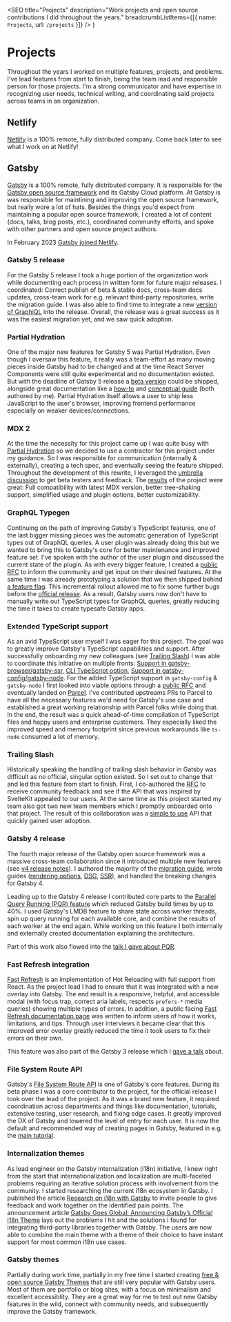 
  <SEO
    title="Projects"
    description="Work projects and open source contributions I did throughout the years."
    breadcrumbListItems={[{ name: `Projects`, url: `/projects` }]}
  />
)


# Projects

Throughout the years I worked on multiple features, projects, and problems. I've lead features from start to finish, being the team lead and responsible person for those projects. I'm a strong communicator and have expertise in recognizing user needs, technical writing, and coordinating said projects across teams in an organization.

## Netlify

[Netlify](https://www.netlify.com/) is a 100% remote, fully distributed company. Come back later to see what I work on at Netlify!

## Gatsby

[Gatsby](https://www.gatsbyjs.com/) is a 100% remote, fully distributed company. It is responsible for the [Gatsby open source framework](https://github.com/gatsbyjs/gatsby) and its Gatsby Cloud platform. At Gatsby is was responsible for maintining and improving the open source framework, but really wore a lot of hats. Besides the things you'd expect from maintaining a popular open source framework, I created a lot of content (docs, talks, blog posts, etc.), coordinated community efforts, and spoke with other partners and open source project authors.

In February 2023 [Gatsby joined Netlify](https://www.gatsbyjs.com/blog/gatsby-is-joining-netlify/).

### Gatsby 5 release

For the Gatsby 5 release I took a huge portion of the organization work while documenting each process in written form for future major releases. I coordinated: Correct publish of beta & stable docs, cross-team docs updates, cross-team work for e.g. relevant third-party repositories, write the migration guide. I was also able to find time to integrate a new [version of GraphiQL](https://www.gatsbyjs.com/docs/reference/release-notes/v5.0/#graphiql-v2) into the release. Overall, the release was a great success as it was the easiest migration yet, and we saw quick adoption.

### Partial Hydration

One of the major new features for Gatsby 5 was Partial Hydration. Even though I oversaw this feature, it really was a team-effort as many moving pieces inside Gatsby had to be changed and at the time React Server Components were still quite experimental and no documentation existed. But with the deadline of Gatsby 5 release a [beta version](https://www.gatsbyjs.com/docs/reference/release-notes/v5.0/#partial-hydration-beta) could be shipped, alongside great documentation like a [how-to](https://www.gatsbyjs.com/docs/how-to/performance/partial-hydration/) and [conceptual guide](https://www.gatsbyjs.com/docs/conceptual/partial-hydration/) (both authored by me). Partial Hydration itself allows a user to ship less JavaScript to the user's browser, improving frontend performance especially on weaker devices/connections.

### MDX 2

At the time the necessity for this project came up I was quite busy with [Partial Hydration](#partial-hydration) so we decided to use a contractor for this project under my guidance. So I was responsible for communication (internally & externally), creating a tech spec, and eventually seeing the feature shipped. Throughout the development of this rewrite, I leveraged the [umbrella discussion](https://github.com/gatsbyjs/gatsby/discussions/25068) to get beta testers and feedback. The [results](https://www.gatsbyjs.com/docs/reference/release-notes/v4.21/#gatsby-plugin-mdx-v4) of the project were great: Full compatibility with latest MDX version, better tree-shaking support, simplified usage and plugin options, better customizability.

### GraphQL Typegen

Continuing on the path of improving Gatsby's TypeScript features, one of the last bigger missing pieces was the automatic generation of TypeScript types out of GraphQL queries. A user plugin was already doing this but we wanted to bring this to Gatsby's core for better maintenance and improved feature set. I've spoken with the author of the user plugin and discussed the current state of the plugin. As with every bigger feature, I created a [public RFC](https://github.com/gatsbyjs/gatsby/discussions/35420) to inform the community and get input on their desired features. At the same time I was already prototyping a solution that we then shipped behind [a feature flag](https://www.gatsbyjs.com/docs/reference/release-notes/v4.14/#experimental-graphql-typegen). This incremental rollout allowed me to fix some further bugs before the [official release](https://www.gatsbyjs.com/docs/how-to/local-development/graphql-typegen/). As a result, Gatsby users now don't have to manually write out TypeScript types for GraphQL queries, greatly reducing the time it takes to create typesafe Gatsby apps.

### Extended TypeScript support

As an avid TypeScript user myself I was eager for this project. The goal was to greatly improve Gatsby's TypeScript capabilities and support. After successfully onboarding my new colleagues (see [Trailing Slash](#trailing-slash)) I was able to coordinate this initiative on multiple fronts: [Support in gatsby-browser/gatsby-ssr](https://www.gatsbyjs.com/docs/reference/release-notes/v4.8/#support-for-typescript-in-gatsby-browser-and-gatsby-ssr), [CLI TypeScript option](https://www.gatsbyjs.com/docs/reference/release-notes/v4.8/#new-typescript-option-when-creating-gatsby-projects-from-the-cli), [Support in gatsby-config/gatsby-node](https://www.gatsbyjs.com/docs/reference/release-notes/v4.9/#support-for-typescript-in-gatsby-config-and-gatsby-node). For the added TypeScript support in `gatsby-config` & `gatsby-node` I first looked into viable options through a [public RFC](https://github.com/gatsbyjs/gatsby/discussions/34613) and eventually landed on [Parcel](https://parceljs.org/). I've contributed upstreams PRs to Parcel to have all the necessary features we'd need for Gatsby's use case and established a great working relationship with Parcel folks while doing that. In the end, the result was a quick ahead-of-time compilation of TypeScript files and happy users and enterprise customers. They especially liked the improved speed and memory footprint since previous workarounds like `ts-node` consumed a lot of memory.

### Trailing Slash

Historically speaking the handling of trailing slash behavior in Gatsby was difficult as no official, singular option existed. So I set out to change that and led this feature from start to finish. First, I co-authored the [RFC](https://github.com/gatsbyjs/gatsby/discussions/34205) to receive community feedback and see if the API that was inspired by SvelteKit appealed to our users. At the same time as this project started my team also got two new team members which I promptly onboarded onto that project. The result of this collaboration was a [simple to use](https://www.gatsbyjs.com/docs/reference/config-files/gatsby-config/#trailingslash) API that quickly gained user adoption.

### Gatsby 4 release

The fourth major release of the Gatsby open source framework was a massive cross-team collaboration since it introduced multiple new features (see [v4 release notes](https://www.gatsbyjs.com/docs/reference/release-notes/v4.0/)). I authored the majority of the [migration guide](https://www.gatsbyjs.com/docs/reference/release-notes/migrating-from-v3-to-v4/), wrote guides ([rendering options](https://www.gatsbyjs.com/docs/conceptual/rendering-options/), [DSG](https://www.gatsbyjs.com/docs/how-to/rendering-options/using-deferred-static-generation/), [SSR](https://www.gatsbyjs.com/docs/how-to/rendering-options/using-server-side-rendering/)), and handled the breaking changes for Gatsby 4.

Leading up to the Gatsby 4 release I contributed core parts to the [Parallel Query Running (PQR) feature](https://www.gatsbyjs.com/docs/reference/release-notes/v4.0/#parallel-query-running) which reduced Gatsby build times by up to 40%. I used Gatsby's LMDB feature to share state across worker threads, spin up query running for each available core, and combine the results of each worker at the end again. While working on this feature I both internally and externally created documentation explaining the architecture.

Part of this work also flowed into the [talk I gave about PQR](https://www.youtube.com/watch?v=X3haR60VjZc).

### Fast Refresh integration

[Fast Refresh](https://www.npmjs.com/package/react-refresh) is an implementation of Hot Reloading with full support from React. As the project lead I had to ensure that it was integrated with a new overlay into Gatsby. The end result is a responsive, helpful, and accessible modal (with focus trap, correct aria labels, respects `prefers-*` media queries) showing multiple types of errors. In addition, a public facing [Fast Refresh documentation page](https://www.gatsbyjs.com/docs/reference/local-development/fast-refresh/) was written to inform users of how it works, limitations, and tips. Through user interviews it became clear that this improved error overlay greatly reduced the time it took users to fix their errors on their own.

This feature was also part of the Gatsby 3 release which I [gave a talk](https://www.youtube.com/watch?v=tO-5qFa_hH8) about.

### File System Route API

Gatsby's [File System Route API](https://www.gatsbyjs.com/docs/reference/routing/file-system-route-api/) is one of Gatsby's core features. During its beta phase I was a core contributor to the project, for the official release I took over the lead of the project. As it was a brand new feature, it required coordination across departments and things like documentation, tutorials, extensive testing, user research, and fixing edge cases. It greatly improved the DX of Gatsby and lowered the level of entry for each user. It is now the default and recommended way of creating pages in Gatsby, featured in e.g. the [main tutorial](https://www.gatsbyjs.com/docs/tutorial/part-6/).

### Internalization themes

As lead engineer on the Gatsby internalization (i18n) initiative, I knew right from the start that internationalization and localization are multi-faceted problems requiring an iterative solution process with involvement from the community. I started researching the current i18n ecosystem in Gatsby. I published the article [Research on i18n with Gatsby](https://www.gatsbyjs.com/blog/2020-07-13-i18n-pain-points/) to invite people to give feedback and work together on the identified pain points. The announcement article [Gatsby Goes Global: Announcing Gatsby’s Official i18n Theme](https://www.gatsbyjs.com/blog/2020-07-28-introducing-gatsby-i18n-theme/) lays out the problems I hit and the solutions I found for integrating third-party libraries together with Gatsby. The users are now able to combine the main theme with a theme of their choice to have instant support for most common i18n use cases.

### Gatsby themes

Partially during work time, partially in my free time I started creating [free & open source Gatsby Themes](https://themes.lekoarts.de/) that are still very popular with Gatsby users. Most of them are portfolio or blog sites, with a focus on minimalism and excellent accessiblity. They are a great way for me to test out new Gatsby features in the wild, connect with community needs, and subsequently improve the Gatsby framework.

